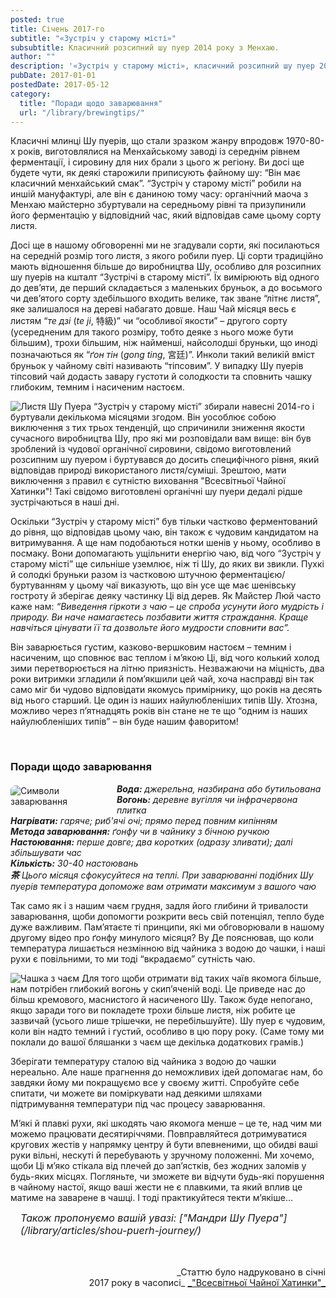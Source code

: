 ```yaml
---
posted: true
title: Січень 2017-го
subtitle: "«Зустріч у старому місті»"
subsubtitle: Класичний розсипний шу пуер 2014 року з Менхаю.
author: ""
description: '«Зустріч у старому місті», класичний розсипний шу пуер 2014 року з Менхаю, Юньнань.'
pubDate: 2017-01-01
postedDate: 2017-05-12
category: 
  title: "Поради щодо заварювання"
  url: "/library/brewingtips/"
---
```



Класичні млинці Шу пуерів, що стали зразком жанру впродовж 1970-80-х років, виготовлялися на Менхайському заводі із середнім рівнем ферментації, і сировину для них брали з цього ж регіону. Ви досі ще будете чути, як деякі старожили приписують файному шу: “Він має класичний менхайський смак”. “Зустріч у старому місті” робили на иншій мануфактурі, але він є даниною тому часу: органічний маоча з Менхаю майстерно збуртували на середньому рівні та призупинили його ферментацію у відповідний час, який відповідав саме цьому сорту листя.

Досі ще в нашому обговоренні ми не згадували сорти, які посилаються на середній розмір того листя, з якого робили пуер. Ці сорти традиційно мають відношення більше до виробництва Шу, особливо для розсипних шу пуерів на кшталт “Зустрічі в старому місті”. Їх вимірюють від одного до дев’яти, де перший складається з маленьких бруньок, а до восьмого чи дев’ятого сорту здебільшого входить велике, так зване “літнє листя”, яке залишалося на дереві набагато довше. Наш Чай місяця весь є листям “_те дзі_ (_te ji_, 特級)” чи “особливої якости” – другого сорту (усередненим для такого розміру, тобто деяке з нього може бути більшим), трохи більшим, ніж найменші, найсолодші бруньки, що иноді позначаються як “_ґон тін_ (_gong ting_, 宮廷)”. Инколи такий великій вміст бруньок у чайному світі називають “тіпсовим”. У випадку Шу пуерів тіпсовий чай додасть завару густоти й солодкости та сповнить чашку глибоким, темним і насиченим настоєм.

<Image class="float-right" src={Image1} alt="Листя Шу Пуера" inferSize/> “Зустріч у старому місті” збирали навесні 2014-го і буртували декількома місяцями згодом. Він уособлює собою виключення з тих трьох тенденцій, що спричинили зниження якости сучасного виробництва Шу, про які ми розповідали вам вище: він був зроблений із чудової органічної сировини, свідомо виготовлений розсипним шу пуером і буртувався до досить специфічного рівня, який відповідав природі використаного листя/суміші. Зрештою, мати виключення з правил є сутністю виховання "Всесвітньої Чайної Хатинки"! Такі свідомо виготовлені органічні шу пуери дедалі рідше зустрічаються в наші дні.

Оскільки “Зустріч у старому місті” був тільки частково ферментований до рівня, що відповідав цьому чаю, він також є чудовим кандидатом на витримування. А ще нам подобаються нотки шенів у ньому, особливо в посмаку. Вони допомагають ущільнити енергію чаю, від чого “Зустріч у старому місті” ще сильніше уземлює, ніж ті Шу, до яких ви звикли. Пухкі й солодкі бруньки разом із частковою штучною ферментацією/буртуванням у цьому чаї виказують, що він усе ще має шенівську гостроту й зберігає деяку частинку Ці від дерев. Як Майстер Люй часто каже нам: _“Виведення гіркоти з чаю – це спроба усунути його мудрість і природу. Ви наче намагаєтесь позбавити життя страждання. Краще навчіться цінувати її та дозвольте його мудрости сповнити вас”._

Він заварюється густим, казково-вершковим настоєм – темним і насиченим, що сповнює вас теплом і м’якою Ці, від чого колький холод зими перетворюється на літню приязність. Незважаючи на міцність, два роки витримки згладили й пом’якшили цей чай, хоча насправді він так само міг би чудово відповідати якомусь примірнику, що років на десять від нього старший. Це один із наших найулюбленіших типів Шу. Хтозна, можливо через п’ятнадцять років він стане не те що “одним із наших найулюбленіших типів” – він буде нашим фаворитом!

<p>&nbsp;</p>

### Поради щодо заварювання

***Вода:*** <Image style="display: inline; float: left; margin: 3px 20px 10px 0; max-width: 150px; max-height: 230px; border: 1px solid var(--foreground); border-radius: 0.5rem;" src={Image2} alt="Символи заварювання" /> _джерельна, назбирана або бутильована_   
***Вогонь:*** _деревне вугілля чи інфрачервона плитка_   
***Нагрівати:*** _гаряче; риб'ячі очі; прямо перед повним кипінням_   
***Метода заварювання:*** _ґонфу чи в чайнику з бічною ручкою_   
***Настоювання:*** _перше довге; два коротких (одразу зливати); далі збільшувати час_   
***Кількість:*** _30-40 настоювань_   
***茶*** _Цього місяця сфокусуйтеся на теплі. При заварюванні подібних Шу пуерів температура допоможе вам отримати максимум з вашого чаю_

Так само як і з нашим чаєм грудня, задля його глибини й тривалости заварювання, щоби допомогти розкрити весь свій потенціял, тепло буде дуже важливим. Пам’ятаєте ті принципи, які ми обговорювали в нашому другому відео про ґонфу минулого місяця? Ву Де пояснював, що коли температура лишається незмінною від чайника з водою до чашки, і наші рухи є повільними, то ми тоді “вкрадаємо” сутність чаю.

<Image class="float-left" src={Image3} alt="Чашка з чаєм" inferSize/> Для того щоби отримати від таких чаїв якомога більше, нам потрібен глибокий вогонь у скип’яченій воді. Це приведе нас до більш кремового, маснистого й насиченого Шу. Також буде непогано, якщо заради того ви покладете трохи більше листя, ніж робите це зазвичай (усього лише трішечки, не перебільшуйте). Шу пуер є чудовим, коли він надто темний і густий, особливо в цю пору року. (Саме тому ми поклали до вашої бляшанки з чаєм ще декілька додаткових грамів.)

Зберігати температуру сталою від чайника з водою до чашки нереально. Але наше прагнення до неможливих ідей допомагає нам, бо завдяки йому ми покращуємо все у своєму житті. Спробуйте себе спитати, чи можете ви поміркувати над деякими шляхами підтримування температури під час процесу заварювання.

М’які й плавкі рухи, які шкодять чаю якомога менше – це те, над чим ми можемо працювати десятиріччями. Повправляйтеся дотримуватися кругових жестів у напрямку центру й бути впевненими, що обидві ваші руки вільні, нескуті й перебувають у зручному положенні. Ми хочемо, щоби Ці м’яко стікала від плечей до зап’ястків, без жодних заломів у будь-яких місцях. Погляньте, чи зможете ви відчути будь-які порушення в чайному настої, якщо ваші жести не є плавкими, та який вплив це матиме на заварене в чашці. І тоді практикуйтеся текти м’якіше...

<section style="font-size: 1rem; font-style: italic; padding-left: 1rem; margin-bottom: 3rem;">
    Також пропонуємо вашій увазі: ["Мандри Шу Пуера"](/library/articles/shou-puerh-journey/)
</section>

<p align="right" style="font-size: 0.9rem;">_Статтю було надруковано в січні<br />2017 року в часописі_ <a title="globalteahut.org" href="http://www.globalteahut.org/" target="blank" rel="noopener"> _"Всесвітньої Чайної Хатинки"_ </a></p>